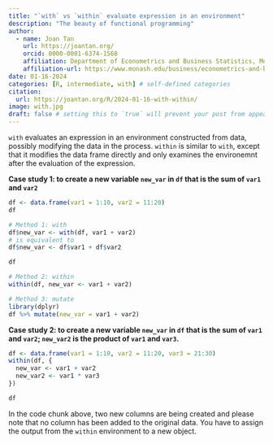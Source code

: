 ```yaml
---
title: "`with` vs `within` evaluate expression in an environment"
description: "The beauty of functional programming"
author:
  - name: Joan Tan
    url: https://joantan.org/
    orcid: 0000-0001-6374-1568
    affiliation: Department of Econometrics and Business Statistics, Monash University/ NAB 
    affiliation-url: https://www.monash.edu/business/econometrics-and-business-statistics/
date: 01-16-2024
categories: [R, intermediate, with] # self-defined categories
citation: 
  url: https://joantan.org/R/2024-01-16-with-within/ 
image: with.jpg
draft: false # setting this to `true` will prevent your post from appearing on your listing page until you're ready!
---
```


`with` evaluates an expression in an environment constructed from data, possibly modifying the data in the process. `within` is similar to `with`, except that it modifies the data frame directly and only examines the environemnt after the evaluation of the expression.

**Case study 1: to create a new variable `new_var` in `df` that is the sum of `var1` and `var2`**

```r
df <- data.frame(var1 = 1:10, var2 = 11:20)
df

# Method 1: with
df$new_var <- with(df, var1 + var2) 
# is equivalent to
df$new_var <- df$var1 + df$var2

df

# Method 2: within
within(df, new_var <- var1 + var2)

# Method 3: mutate
library(dplyr)
df %>% mutate(new_var = var1 + var2)
```

**Case study 2: to create a new variable `new_var` in `df` that is the sum of `var1` and `var2`; `new_var2` is the product of `var1` and `var3`.**

```r
df <- data.frame(var1 = 1:10, var2 = 11:20, var3 = 21:30)
within(df, {
  new_var <- var1 + var2
  new_var2 <- var1 * var3
})

df
```

In the code chunk above, two new columns are being created and please note that no column has been added to the original data. You have to assign the output from the `within` environment to a new object. 
